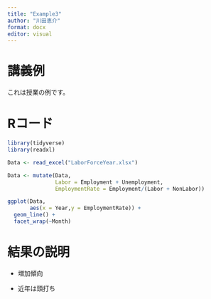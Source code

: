 ```yaml
---
title: "Example3"
author: "川田恵介"
format: docx
editor: visual
---
```


# 講義例

これは授業の例です。

# Rコード

```r
library(tidyverse)
library(readxl)

Data <- read_excel("LaborForceYear.xlsx")

Data <- mutate(Data, 
               Labor = Employment + Unemployment,
               EmploymentRate = Employment/(Labor + NonLabor))

ggplot(Data, 
       aes(x = Year,y = EmploymentRate)) +
  geom_line() +
  facet_wrap(~Month)
```

# 結果の説明

- 増加傾向

- 近年は頭打ち


